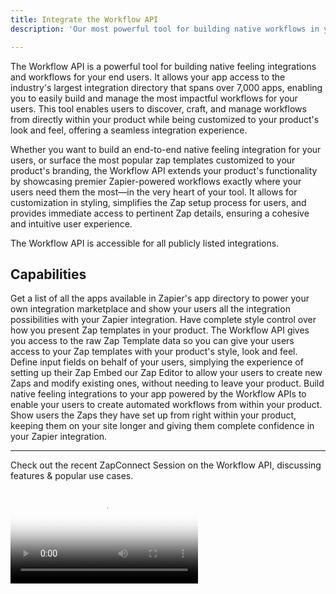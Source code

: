 ```yaml
---
title: Integrate the Workflow API
description: 'Our most powerful tool for building native workflows in your product'

---
```



The Workflow API is a powerful tool for building native feeling integrations and workflows for your end users. It allows your app access to the industry's largest integration directory that spans over 7,000 apps, enabling you to easily build and manage the most impactful workflows for your users. This tool enables users to discover, craft, and manage workflows from directly within your product while being customized to your product's look and feel, offering a seamless integration experience.

Whether you want to build an end-to-end native feeling integration for your users, or surface the most popular zap templates customized to your product's branding, the Workflow API extends your product's functionality by showcasing premier Zapier-powered workflows exactly where your users need them the most—in the very heart of your tool. It allows for customization in styling, simplifies the Zap setup process for users, and provides immediate access to pertinent Zap details, ensuring a cohesive and intuitive user experience.

The Workflow API is accessible for all publicly listed integrations.

## Capabilities
<Card title="List all apps available on Zapier" icon="list-ul" href="/partner-solutions/workflow-api/list-apps">
  Get a list of all the apps available in Zapier's app directory to power your own integration marketplace and show your users all the integration possibilities with your Zapier integration.
</Card>

<Card title="Show Zap Templates, your way" icon="rectangle-vertical-history" href="/partner-solutions/workflow-api/list-zap-templates">
  Have complete style control over how you present Zap templates in your product. The Workflow API gives you access to the raw Zap Template data so you can give your users access to your Zap templates with your product's style, look and feel.
</Card>

<Card title="Pre-fill Zaps for your users" icon="wand-sparkles" href="/partner-solutions/pre-filled-zaps">
Define input fields on behalf of your users, simplying the experience of setting up their Zap
</Card>

<Card title="Embed the Zapier editor" icon="rectangle-code" href="/partner-solutions/workflow-api/embed-zap-editor">
  Embed our Zap Editor to allow your users to create new Zaps and modify existing ones, without needing to leave your product.
</Card>

<Card title="Build Native Workflows" icon="hammer" href="/partner-solutions/workflow-api/Building-a-Zap">
  Build native feeling integrations to your app powered by the Workflow APIs to enable your users to create automated workflows from within your product.
</Card>

<Card title="View and Manage Zaps" icon="bolt" href="/partner-solutions/workflow-api/list-zaps">
  Show users the Zaps they have set up from right within your product, keeping them on your site longer and giving them complete confidence in your Zapier integration.
</Card>

---

Check out the recent ZapConnect Session on the Workflow API, discussing features & popular use cases.
<Frame caption="Empower Your Users: Unlock Automation with Zapier's Workflow API, ZapConnect 2024">
  <video
  controls
  className="w-full aspect-video"
  poster="https://res.cloudinary.com/zapier-media/video/upload/so_1/q_auto/f_auto/v1728050896/ZapConnect%202024/Registration%20page/zapconnect_sizzle-updated-16-9_d1e7br.jpg"
  src="https://cdn.zappy.app/ea0480447f61a88282cd2a9eaa25d768.mp4"
></video>
</Frame>

